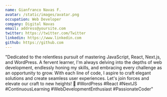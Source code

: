 ```yaml
---
name: Gianfranco Navas F.
avatar: /static/images/avatar.png
occupation: Web Developer
company: Digital Navas
email: address@yoursite.com
twitter: https://twitter.com/Twitter
linkedin: https://www.linkedin.com
github: https://github.com
---
```


"Dedicated to the relentless pursuit of mastering JavaScript, React, Next.js, and WordPress. A fervent learner, I'm always delving into the depths of web development, endlessly honing my skills, and embracing every challenge as an opportunity to grow. With each line of code, I aspire to craft elegant solutions and create seamless user experiences. Let's join forces and elevate our craft to new heights! 🚀 #WordPress #React #NextJS #ContinuousLearning #WebDevelopmentEnthusiast #PassionateCoder"
